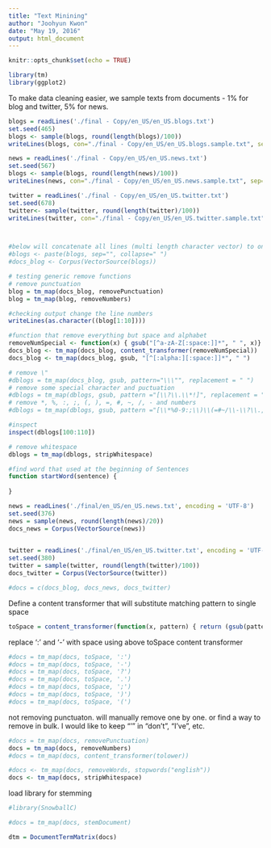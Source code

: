 ```yaml
---
title: "Text Minining"
author: "Joohyun Kwon"
date: "May 19, 2016"
output: html_document
---
```


```r
knitr::opts_chunk$set(echo = TRUE)
```

```r
library(tm)
library(ggplot2)
```

To make data cleaning easier, we sample texts from documents - 1% for blog and twitter, 5% for news.

```r
blogs = readLines('./final - Copy/en_US/en_US.blogs.txt')
set.seed(465)
blogs <- sample(blogs, round(length(blogs)/100))
writeLines(blogs, con="./final - Copy/en_US/en_US.blogs.sample.txt", sep="\n")

news = readLines('./final - Copy/en_US/en_US.news.txt')
set.seed(567)
blogs <- sample(blogs, round(length(news)/100))
writeLines(news, con="./final - Copy/en_US/en_US.news.sample.txt", sep="\n")

twitter = readLines('./final - Copy/en_US/en_US.twitter.txt')
set.seed(678)
twitter<- sample(twitter, round(length(twitter)/100))
writeLines(twitter, con="./final - Copy/en_US/en_US.twitter.sample.txt", sep="\n")



#below will concatenate all lines (multi length character vector) to one line character vector
#blogs <- paste(blogs, sep="", collapse=" ")
#docs_blog <- Corpus(VectorSource(blogs))
```

```r
# testing generic remove functions
# remove punctuation
blog = tm_map(docs_blog, removePunctuation)
blog = tm_map(blog, removeNumbers)

#checking output change the line numbers
writeLines(as.character((blog[1:10])))
```

```r
#function that remove everything but space and alphabet
removeNumSpecial <- function(x) { gsub("[^a-zA-Z[:space:]]*", " ", x)}
docs_blog <- tm_map(docs_blog, content_transformer(removeNumSpecial))
docs_blog <- tm_map(docs_blog, gsub, "[^[:alpha:][:space:]]*", " ")
```

```r

# remove \"
#dblogs = tm_map(docs_blog, gsub, pattern="\\\"", replacement = " ")
# remove some special character and puctuation
#dblogs = tm_map(dblogs, gsub, pattern ="[\\?\\.\\*!]", replacement = " ")
# remove *, %, :, ;, (, ), =, #, ~, /, - and numbers
#dblogs = tm_map(dblogs, gsub, pattern ="[\\*%0-9:;\\)\\(=#~/\\-\\?\\.,!]", replacement = " ")
```
```r
#inspect
inspect(dblogs[100:110])
```


```r
# remove whitespace
dblogs = tm_map(dblogs, stripWhitespace)
```
```r
#find word that used at the beginning of Sentences
function startWord(sentence) {
    
}


```

```r
news = readLines('./final/en_US/en_US.news.txt', encoding = 'UTF-8')
set.seed(376)
news = sample(news, round(length(news)/20))
docs_news = Corpus(VectorSource(news))                          
                          
```

```r
twitter = readLines('./final/en_US/en_US.twitter.txt', encoding = 'UTF-8')
set.seed(380)
twitter = sample(twitter, round(length(twitter)/100))
docs_twitter = Corpus(VectorSource(twitter))                          
```

```r
#docs = c(docs_blog, docs_news, docs_twitter)
```


Define a content transformer that will substitute matching pattern to single space
```r
toSpace = content_transformer(function(x, pattern) { return (gsub(pattern, ' ', x))})
```

replace ':' and '-' with space using above toSpace content transformer
```r
#docs = tm_map(docs, toSpace, ':')
#docs = tm_map(docs, toSpace, '-')
#docs = tm_map(docs, toSpace, '?')
#docs = tm_map(docs, toSpace, '.')
#docs = tm_map(docs, toSpace, ';')
#docs = tm_map(docs, toSpace, ')')
#docs = tm_map(docs, toSpace, '(')
```

not removing punctuaton. will manually remove one by one. or find a way to remove in bulk. I would like to keep "'" in "don't", "I've", etc.
```r
#docs = tm_map(docs, removePunctuation)
docs = tm_map(docs, removeNumbers)
#docs = tm_map(docs, content_transformer(tolower))
```

```r

#docs <- tm_map(docs, removeWords, stopwords("english"))
docs <- tm_map(docs, stripWhitespace)
```

load library for stemming
```r
#library(SnowballC)
```
```r
#docs = tm_map(docs, stemDocument)
```
```r
dtm = DocumentTermMatrix(docs)
```



